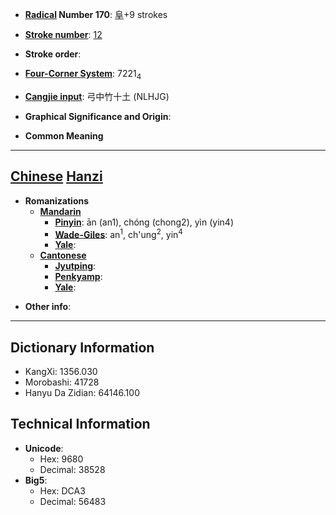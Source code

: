 * '''[[Wiktionary:Chinese radical index| Radical]] Number 170''': [[Wiktionary:Chinese radical index 阜|阜]]+9 strokes

* '''[[Wiktionary:Chinese total strokes index|Stroke number]]''': [[Wiktionary:Chinese total strokes index 12|12]]

* '''Stroke order''': 

* '''[[Wiktionary:Chinese four corner index|Four-Corner System]]''': 7221<sub>4</sub>

* '''[[Wiktionary:Chinese Cangjie index|Cangjie input]]''': 弓中竹十土 (NLHJG)

* '''Graphical Significance and Origin''': 

* '''Common Meaning'''

----

== [[Chinese]] [[Hanzi]] ==

* '''Romanizations'''
** '''[[Mandarin]]'''
*** '''[[Pinyin]]''': ān (an1), chóng (chong2), yìn (yin4)
*** '''[[Wade-Giles]]''': an<sup>1</sup>, ch'ung<sup>2</sup>, yin<sup>4</sup>
*** '''[[Yale]]''': 
** '''[[Cantonese]]'''
*** '''[[Jyutping]]''':
*** '''[[Penkyamp]]''': 
*** '''[[Yale]]''': 

* '''Other info''': 

----

== Dictionary Information ==

* KangXi: 1356.030
* Morobashi: 41728
* Hanyu Da Zidian: 64146.100

== Technical Information ==

* '''Unicode''':
** Hex: 9680
** Decimal: 38528
* '''Big5''':
** Hex: DCA3
** Decimal: 56483